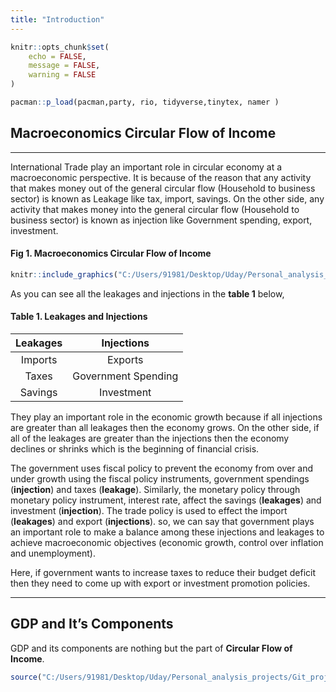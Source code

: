 ```yaml
---
title: "Introduction"
---
```



```r
knitr::opts_chunk$set(
	echo = FALSE,
	message = FALSE,
	warning = FALSE
)
```

```r

pacman::p_load(pacman,party, rio, tidyverse,tinytex, namer )


```

## Macroeconomics Circular Flow of Income

---

International Trade play an important role in circular economy at a macroeconomic perspective. It is because of the reason that any activity that makes money out of the general circular flow (Household to business sector) is known as Leakage like tax, import, savings. On the other side, any activity that makes money into the general circular flow (Household to business sector) is known as injection like Government spending, export, investment.


#### Fig 1. Macroeconomics Circular Flow of Income
```r
knitr::include_graphics("C:/Users/91981/Desktop/Uday/Personal_analysis_projects/Git_projects/R_projects/R_Projects/Circular Economy Flow Chart.PNG")
```

As you can see all the leakages and injections in the **table 1** below,

#### Table 1. Leakages and Injections
**Leakages** |**Injections** 
:-----:|:-----: 
Imports|Exports
Taxes|Government Spending
Savings|Investment

They play an important role in the economic growth because if all injections are greater than all leakages then the economy grows. On the other side, if all of the leakages are greater than the injections then the economy declines or shrinks which is the beginning of financial crisis.

The government uses fiscal policy to prevent the economy from over and under growth using the fiscal policy instruments, government spendings (**injection**) and taxes (**leakage**). Similarly, the monetary policy through monetary policy instrument, interest rate, affect the savings (**leakages**) and investment (**injection**). The trade policy is used to effect the import (**leakages**) and export (**injections**). so, we can say that government plays an important role to make a balance among these injections and leakages to achieve macroeconomic objectives (economic growth, control over inflation and unemployment).

Here, if government wants to increase taxes to reduce their budget deficit then they need to come up with export or investment promotion policies.

---

## GDP and It's Components

GDP and its components are nothing but the part of **Circular Flow of Income**.


```r
source("C:/Users/91981/Desktop/Uday/Personal_analysis_projects/Git_projects/R_projects/R_Projects/R_GDP_component_growth_graph_1.R")
```

